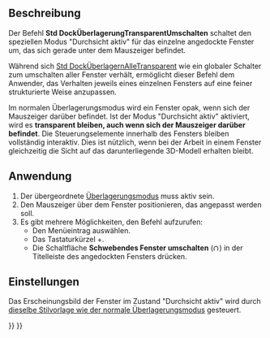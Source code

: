 <languages/>

{{Docnav/de
|[[Std_DockOverlayToggle/de|DockÜberlagernUmschalten]]
|[[Std_DockOverlayMouseTransparent/de|DockÜberlagernMausTransparent]]
|[[Std_View_Menu/de|Std Menü Ansicht]]
|IconL=
|IconR=
|IconC=Freecad.svg
}}

{{GuiCommand/de
|Name=Std DockOverlayToggleTransparent
|Name/de=Std DockÜberlagernTransparentUmschalten
|MenuLocation=Ansicht → Dock panel overlay → Transparenzmodus umschalten
|Workbenches=Alle
|Shortcut={{KEY|SHIFT}}+{{KEY|F3}}
|Version=1.0
|SeeAlso=[[Std_DockOverlayTransparentAll/de|DockÜberlagernAlleTransparent]], [[Std_DockOverlayToggle/de|DockÜberlagernUmschalten]], [[Std_DockOverlayAll/de|DockÜberlagernAlle]]
}}

<span id="Description"></span>
==Beschreibung==

Der Befehl '''Std DockÜberlagerungTransparentUmschalten''' schaltet den speziellen Modus "Durchsicht aktiv" für das einzelne angedockte Fenster um, das sich gerade unter dem Mauszeiger befindet.

Während sich [[Std_DockOverlayTransparentAll/de|Std DockÜberlagernAlleTransparent]] wie ein globaler Schalter zum umschalten aller Fenster verhält, ermöglicht dieser Befehl dem Anwender, das Verhalten jeweils eines einzelnen Fensters auf eine feiner strukturierte Weise anzupassen.

Im normalen Überlagerungsmodus wird ein Fenster opak, wenn sich der Mauszeiger darüber befindet. Ist der Modus "Durchsicht aktiv" aktiviert, wird es '''transparent bleiben, auch wenn sich der Mauszeiger darüber befindet'''. Die Steuerungselemente innerhalb des Fensters bleiben vollständig interaktiv. Dies ist nützlich, wenn bei der Arbeit in einem Fenster gleichzeitig die Sicht auf das darunterliegende 3D-Modell erhalten bleibt.

<span id="Usage"></span>
==Anwendung==

# Der übergeordnete [[Std_DockOverlayAll/de|Überlagerungsmodus]] muss aktiv sein.
# Den Mauszeiger über dem Fenster positionieren, das angepasst werden soll.
# Es gibt mehrere Möglichkeiten, den Befehl aufzurufen:
#* Den Menüeintrag {{MenuCommand|Ansicht → Dock panel overlay → Transparenzmodus umschalten}} auswählen.
#* Das Tastaturkürzel {{KEY|SHIFT}}+{{KEY|F3}}.
#* Die Schaltfläche '''Schwebendes Fenster umschalten''' ([[File:Overlay_Transparent.svg |12x12px]]) in der Titelleiste des angedockten Fensters drücken.

<span id="Preferences"></span>
==Einstellungen==

Das Erscheinungsbild der Fenster im Zustand "Durchsicht aktiv" wird durch [[Std_DockOverlayAll/de#Preferences|dieselbe Stilvorlage wie der normale Überlagerungsmodus]] gesteuert.


{{Docnav/de
|[[Std_DockOverlayToggle/de|DockÜberlagernUmschalten]]
|[[Std_DockOverlayMouseTransparent/de|DockÜberlagernMausTransparent]]
|[[Std_View_Menu/de|Std Menü Ansicht]]
|IconL=
|IconR=
|IconC=Freecad.svg
}}

{{Std_Base_navi{{#translation:}}}}
{{Userdocnavi{{#translation:}}}}